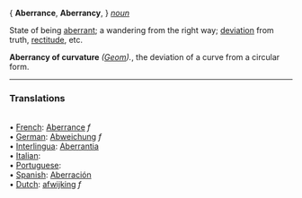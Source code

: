 { '''Aberrance''', '''Aberrancy''', } ''[[noun (part of speech)|noun]]''

State of being [[aberrant]]; a wandering from the right way; [[deviation]] from truth, [[rectitude]], etc.

'''Aberrancy of curvature''' ''([[Geom (subject)|Geom]]).'', the deviation of a curve from a circular form.

<HR> <P> <H3>Translations</H3>
<BR>• [[French]]: [[Aberrance]] ''f''
<BR>• [[German]]: [[Abweichung]] ''f''
<BR>• [[Interlingua]]: [[Aberrantia]]
<BR>• [[Italian]]: [[]]
<BR>• [[Portuguese]]: [[]]
<BR>• [[Spanish]]: [[Aberración]]
<BR>• [[Dutch]]: [[afwijking]] ''f''